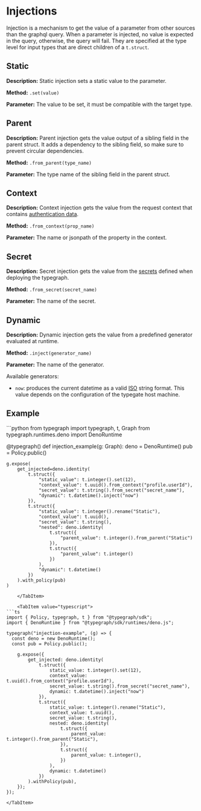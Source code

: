 

# Injections

Injection is a mechanism to get the value of a parameter from other sources than the graphql query.
When a parameter is injected, no value is expected in the query, otherwise, the query will fail.
They are specified at the type level for input types that are direct children of a `t.struct`.


## Static

**Description:**
Static injection sets a static value to the parameter.

**Method:** `.set(value)`

**Parameter:** The value to be set, it must be compatible with the target type.


## Parent

**Description:**
Parent injection gets the value output of a sibling field in the parent struct.
It adds a dependency to the sibling field, so make sure to prevent circular dependencies.

**Method:** `.from_parent(type_name)`

**Parameter:** The type name of the sibling field in the parent struct.


## Context

**Description:**
Context injection gets the value from the request context that contains [authentication data](docs/reference/typegate/authentication).

**Method:** `.from_context(prop_name)`

**Parameter:** The name or jsonpath of the property in the context.

## Secret

**Description:**
Secret injection gets the value from the [secrets](/docs/reference/meta-cli/configuration-file#named-secrets)
defined when deploying the typegraph.

**Method:** `.from_secret(secret_name)`

**Parameter:** The name of the secret.

## Dynamic
**Description:**
Dynamic injection gets the value from a predefined generator evaluated at runtime.

**Method:** `.inject(generator_name)`

**Parameter:** The name of the generator.

Available generators:
- `now`: produces the current datetime as a valid [ISO](https://developer.mozilla.org/en-US/docs/Web/JavaScript/Reference/Global_Objects/Date/toISOString)
string format.
This value depends on the configuration of the typegate host machine.


## Example

<SDKTabs>
    <TabItem value="python">
```python
from typegraph import typegraph, t, Graph
from typegraph.runtimes.deno import DenoRuntime

@typegraph()
def injection_example(g: Graph):
    deno = DenoRuntime()
    pub = Policy.public()

    g.expose(
        get_injected=deno.identity(
            t.struct({
                "static_value": t.integer().set(12),
                "context_value": t.uuid().from_context("profile.userId"),
                "secret_value": t.string().from_secret("secret_name"),
                "dynamic": t.datetime().inject("now")
            }),
            t.struct({
                "static_value": t.integer().rename("Static"),
                "context_value": t.uuid(),
                "secret_value": t.string(),
                "nested": deno.identity(
                    t.struct({
                        "parent_value": t.integer().from_parent("Static")
                    }),
                    t.struct({
                        "parent_value": t.integer()
                    })
                ),
                "dynamic": t.datetime()
            })
        ).with_policy(pub)
    )

```
    </TabItem>
    
    <TabItem value="typescript">
```ts
import { Policy, typegraph, t } from "@typegraph/sdk";
import { DenoRuntime } from "@typegraph/sdk/runtimes/deno.js";

typegraph("injection-example", (g) => {
  const deno = new DenoRuntime();
  const pub = Policy.public();

    g.expose({
        get_injected: deno.identity(
            t.struct({
                static_value: t.integer().set(12),
                context_value: t.uuid().from_context("profile.userId"),
                secret_value: t.string().from_secret("secret_name"),
                dynamic: t.datetime().inject("now")
            }),
            t.struct({
                static_value: t.integer().rename("Static"),
                context_value: t.uuid(),
                secret_value: t.string(),
                nested: deno.identity(
                    t.struct({
                        parent_value: t.integer().from_parent("Static"),
                    }),
                    t.struct({
                        parent_value: t.integer(),
                    })
                ),
                dynamic: t.datetime()
            })
        ).withPolicy(pub),
    });
});
```
    </TabItem>
</SDKTabs>
